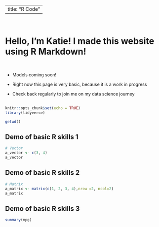 
---
title: "R Code"
---
<br>

# Hello, I'm Katie! I made this website using R Markdown!
<br>

* Models coming soon!
<br>

* Right now this page is very basic, because it is a work in progress
<br>

* Check back regularly to join me on my data science journey
<br>
<br>


```r
knitr::opts_chunk$set(echo = TRUE)
library(tidyverse)
```

```r
getwd()
```

## Demo of basic R skills 1
```r
# Vector
a_vector <- c(3, 4)
a_vector
```

## Demo of basic R skills 2
```r
# Matrix
a_matrix <- matrix(c(1, 2, 3, 4),nrow =2, ncol=2)
a_matrix
```

## Demo of basic R skills 3
```r
summary(mpg)
```

